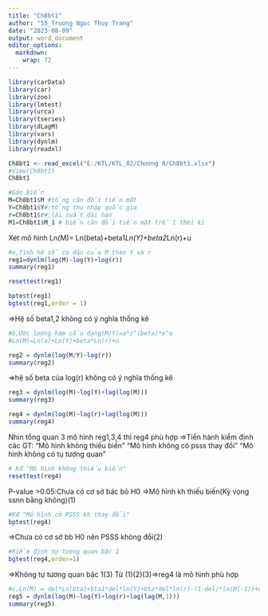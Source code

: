 ---
title: "Ch8bt1"
author: "55_Truong Ngoc Thuy Trang"
date: "2023-08-09"
output: word_document
editor_options: 
  markdown: 
    wrap: 72
---

```{r}
library(carData)
library(car)
library(zoo)
library(lmtest)
library(urca)
library(tseries)
library(dLagM)
library(vars)
library(dynlm)
library(readxl)
```

```{r}
Ch8bt1 <- read_excel("E:/KTL/KTL_02/Chương 8/Ch8bt1.xlsx")
#View(Ch8bt1)
Ch8bt1
```

```{r}
#Gán Biến
M=Ch8bt1$M #tổng cân đối tiền mặt
Y=Ch8bt1$Y#:tổng thu nhập quốc gia
r=Ch8bt1$r#:lãi suất dài hạn
M1=Ch8bt1$M_1 # biến cân đối tiền mặt trễ 1 thời kì
```

Xét mô hình Ln(M)= Ln(beta)+beta1*Ln(Y)+beta2*Ln(r)+u

```{r}
#a,Tính hệ số co dãn của M theo Y và r
reg1=dynlm(log(M)~log(Y)+log(r))
summary(reg1)
```
```{r}
resettest(reg1)
```
```{r}
bptest(reg1)
bgtest(reg1,order = 1)
```



=\>Hệ số beta1,2 không có ý nghĩa thống kê

```{r}
#b,Ước lượng hàm cầu dạng(M/Y)=a*r^(beta)*e^u
#Ln(M)=Ln(a)+Ln(Y)+beta*Ln(r)+u

reg2 = dynlm(log(M/Y)~log(r))
summary(reg2)

```

=\>hệ số beta của log(r) không có ý nghĩa thống kê

```{r}
reg3 = dynlm(log(M)~log(Y)+lag(log(M)))
summary(reg3)
```

```{r}
reg4 = dynlm(log(M)~log(r)+lag(log(M)))
summary(reg4)
```

Nhìn tổng quan 3 mô hình reg1,3,4 thì reg4 phù hợp =\>Tiến hành kiểm
định các GT: "Mô hình không thiếu biến" "Mô hình không có psss thay đổi"
"Mô hình không có tụ tương quan"

```{r}
# Kđ "Mô hình không thiếu biến"
resettest(reg4)
```

P-value \>0.05:Chưa có cơ sở bác bỏ H0 =\>Mô hình kh thiếu biến(Kỳ vọng
ssnn bằng không)(1)

```{r}
#Kđ "Mô hình có PSSS kh thay đổi"
bptest(reg4)

```

=\>Chưa có cơ sở bb H0 nên PSSS không đổi(2)

```{r}
#Kiểm định tự tương quan bậc 1
bgtest(reg4,order=1)

```

=\>Không tự tương quan bậc 1(3) Từ (1)(2)(3)=\>reg4 là mô hình phù hợp

```{r}
#c,Ln(M) = del*Ln(bta)+bta1*del*ln(Y)+bta*del*ln(r)-(1-del)*ln(M(-1))+del*u
reg5 = dynlm(log(M)~log(Y)+log(r)+log(lag(M,1)))
summary(reg5)

```

